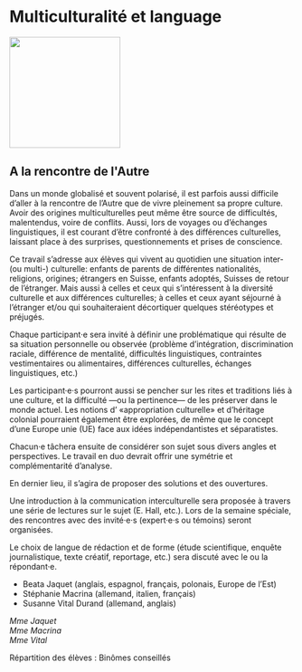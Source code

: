 # Multiculturalité et language

::: {.center data-latex=""}
![](images/multiculturalite-et-language.jpeg){height=14em}
:::

## A la rencontre de l&#039;Autre {-}

Dans un monde globalisé et souvent polarisé, il est parfois aussi
difficile d'aller à la rencontre de l'Autre que de vivre pleinement sa
propre culture. Avoir des origines multiculturelles peut même être
source de difficultés, malentendus, voire de conflits. Aussi, lors de
voyages ou d'échanges linguistiques, il est courant d'être confronté à
des différences culturelles, laissant place à des surprises,
questionnements et prises de conscience.

Ce travail s'adresse aux élèves qui vivent au quotidien une situation
inter- (ou multi-) culturelle: enfants de parents de différentes
nationalités, religions, origines; étrangers en Suisse, enfants adoptés,
Suisses de retour de l'étranger. Mais aussi à celles et ceux qui
s'intéressent à la diversité culturelle et aux différences culturelles;
à celles et ceux ayant séjourné à l'étranger et/ou qui souhaiteraient
décortiquer quelques stéréotypes et préjugés.

Chaque participant·e sera invité à définir une problématique qui résulte
de sa situation personnelle ou observée (problème d'intégration,
discrimination raciale, différence de mentalité, difficultés
linguistiques, contraintes vestimentaires ou alimentaires, différences
culturelles, échanges linguistiques, etc.)

Les participant·e·s pourront aussi se pencher sur les rites et
traditions liés à une culture, et la difficulté ---ou la pertinence---
de les préserver dans le monde actuel. Les notions d' «appropriation
culturelle» et d'héritage colonial pourraient également être explorées,
de même que le concept d'une Europe unie (UE) face aux idées
indépendantistes et séparatistes.

Chacun·e tâchera ensuite de considérer son sujet sous divers angles et
perspectives. Le travail en duo devrait offrir une symétrie et
complémentarité d'analyse.

En dernier lieu, il s'agira de proposer des solutions et des
ouvertures.

Une introduction à la communication interculturelle sera proposée à
travers une série de lectures sur le sujet (E. Hall, etc.). Lors de la
semaine spéciale, des rencontres avec des invité·e·s (expert·e·s ou
témoins) seront organisées.

Le choix de langue de rédaction et de forme (étude scientifique, enquête
journalistique, texte créatif, reportage, etc.) sera discuté avec le ou
la répondant·e.

-   Beata Jaquet (anglais, espagnol, français, polonais, Europe de
    l'Est)
-   Stéphanie Macrina (allemand, italien, français)
-   Susanne Vital Durand (allemand, anglais)

::: {.signature data-latex=""}
_Mme Jaquet_  
_Mme Macrina_  
_Mme Vital_  
:::

Répartition des élèves : Binômes conseillés